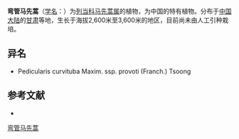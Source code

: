 {{Speciesbox
| name = 弯管马先蒿
| status = 
| status_system = 
| image =
| genus = Pedicularis
| species = curvituba
| authority = Maxim.
| subdivision_ranks =[[亚种|亚种]]
| subdivision =
* 弯管马先蒿 ''P. c.'' subsp. ''curvituba''
* [[弯管马先蒿普洛氏|弯管马先蒿普洛氏]] ''P. c.'' subsp. ''provoti''
}}

'''弯管马先蒿'''（[[学名|学名]]：{{lang|la|''Pedicularis curvituba''}}）为[[列当科|列当科]][[马先蒿属|马先蒿属]]的植物，为中国的特有植物。分布于[[中国大陆|中国大陆]]的[[甘肃|甘肃]]等地，生长于海拔2,600米至3,600米的地区，目前尚未由人工引种栽培。

== 异名 ==
* Pedicularis curvituba Maxim. ssp. provoti (Franch.) Tsoong

== 参考文献 ==
<div class="references-small">
* {{cite web| url =http://www.bioinfo.cn/db05/KmzwSpecies.php?action=view&id=21231| title =弯管马先蒿（亚种）| work =《中国高等植物数据库全库》| publisher =中国科学院微生物研究所| author =昆明植物研究所| accessdate =2009-02-25| deadurl =yes| archiveurl =https://web.archive.org/web/20160305062014/http://www.bioinfo.cn/db05/KmzwSpecies.php?action=view&id=21231| archivedate =2016-03-05}}
</div>
{{Taxonbar|from=Q11067943}}

[[Category:马先蒿属|弯管马先蒿]]


{{植物小作品}}